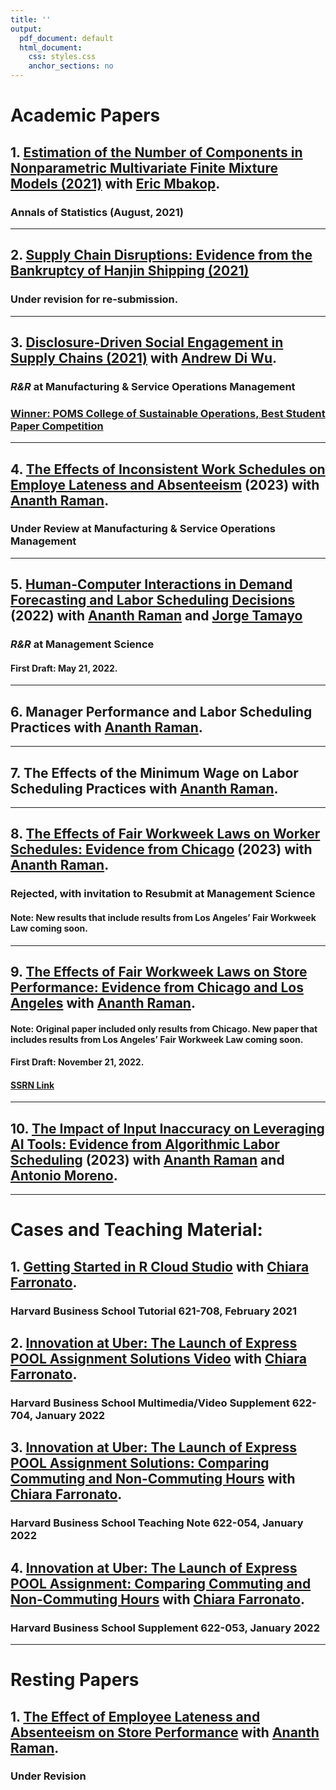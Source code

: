 ```yaml
---
title: ''
output:
  pdf_document: default
  html_document:
    css: styles.css
    anchor_sections: no
---
```


<!-- Global site tag (gtag.js) - Google Analytics -->
<script async src="https://www.googletagmanager.com/gtag/js?id=UA-165847699-1"></script>
<script>
  window.dataLayer = window.dataLayer || [];
  function gtag(){dataLayer.push(arguments);}
  gtag('js', new Date());

  gtag('config', 'UA-165847699-1');
</script>

<link rel="stylesheet" href="styles.css" type="text/css">

# Academic Papers 

## 1. [Estimation of the Number of Components in Nonparametric Multivariate Finite Mixture Models (2021)](https://www.dropbox.com/s/8sp441qoleeijtf/AOS2032.pdf?dl=0) with [Eric Mbakop](https://wpsites.ucalgary.ca/eric-mbakop/).

### **Annals of Statistics** (August, 2021)


---
    
## 2. [Supply Chain Disruptions: Evidence from the Bankruptcy of Hanjin Shipping (2021) ](https://papers.ssrn.com/sol3/papers.cfm?abstract_id=3293272)
   
   
### Under revision for re-submission.


---
  
## 3. [Disclosure-Driven Social Engagement in Supply Chains (2021)](https://papers.ssrn.com/sol3/papers.cfm?abstract_id=3900182) with [Andrew Di Wu](https://sites.google.com/site/diandrewwu/).

### *R&R* at **Manufacturing & Service Operations Management**

### [Winner: POMS College of Sustainable Operations, Best Student Paper Competition](https://poms.org/colleges/csustops/)

---

## 4. [The Effects of Inconsistent Work Schedules on Employe Lateness and Absenteeism](https://ssrn.com/abstract=4592763) (2023) with [Ananth Raman](https://www.hbs.edu/faculty/Pages/profile.aspx?facId=6534).

### Under Review  at **Manufacturing & Service Operations Management**
<!-- ### [SSRN Link](https://papers.ssrn.com/sol3/papers.cfm?abstract_id=4189723) -->


<!-- ### [Dropbox Link](https://www.dropbox.com/s/hqu3u7kst8qtkc9/Lateness_and_Absenteeism.pdf?raw=1), [SSRN Link](https://papers.ssrn.com/sol3/papers.cfm?abstract_id=4189723) -->


---


## 5. [Human-Computer Interactions in Demand Forecasting and Labor Scheduling Decisions]() (2022) with [Ananth Raman](https://www.hbs.edu/faculty/Pages/profile.aspx?facId=6534) and [Jorge Tamayo](https://www.hbs.edu/faculty/Pages/profile.aspx?facId=1063486)

### *R&R* at **Management Science**
#### First Draft: May 21, 2022. 


---

<!-- ## 6. [The Effects of Fair Workweek Laws on Store Performance: Evidence from Chicago](https://papers.ssrn.com/sol3/papers.cfm?abstract_id=4351186) with [Ananth Raman](https://www.hbs.edu/faculty/Pages/profile.aspx?facId=6534). -->

<!-- ### Submitted -->

<!-- --- -->

## 6. Manager Performance and Labor Scheduling Practices with [Ananth Raman](https://www.hbs.edu/faculty/Pages/profile.aspx?facId=6534).

---

## 7. The Effects of the Minimum Wage on Labor Scheduling Practices with [Ananth Raman](https://www.hbs.edu/faculty/Pages/profile.aspx?facId=6534).

---

<!-- ## 9. On the Interactions Between the Minimum Wage and Fair Workweek Laws  [Ananth Raman](https://www.hbs.edu/faculty/Pages/profile.aspx?facId=6534). -->

<!-- --- -->

## 8. [The Effects of Fair Workweek Laws on Worker Schedules: Evidence from Chicago](https://papers.ssrn.com/sol3/papers.cfm?abstract_id=4542956) (2023) with [Ananth Raman](https://www.hbs.edu/faculty/Pages/profile.aspx?facId=6534).

### Rejected, with invitation to Resubmit at  **Management Science**
#### Note: New results that include results from Los Angeles' Fair Workweek Law coming soon. 

---

## 9. [The Effects of Fair Workweek Laws on Store Performance: Evidence from Chicago and Los Angeles](https://www.dropbox.com/scl/fi/i1enwo8gpwxbvief4cizz/Chicago_FW.pdf?rlkey=qirv2am8zm7yup75aac4sv4hx&raw=1) with [Ananth Raman](https://www.hbs.edu/faculty/Pages/profile.aspx?facId=6534).

#### Note: Original paper included only results from Chicago. New paper that includes results from Los Angeles' Fair Workweek Law coming soon. 
#### First Draft: November 21, 2022. 
#### [SSRN Link](https://papers.ssrn.com/sol3/papers.cfm?abstract_id=4351186)
<!-- #### Note (August 23, 2023). This paper was originally taken down because the corresponding author (Caleb Kwon) wanted to present results that included more data from additional retailers and also include Los Angeles' Fair Workweek law to make the analyses more comprehensive. However, this paper has now been reuploaded due to the existance of articles published after the original upload date of this paper. The unchanged version from November 21, 2022 is presented above.  -->

---

## 10. [The Impact of Input Inaccuracy on Leveraging AI Tools: Evidence from Algorithmic Labor Scheduling](https://papers.ssrn.com/abstract=4602747) (2023) with [Ananth Raman](https://www.hbs.edu/faculty/Pages/profile.aspx?facId=6534) and [Antonio Moreno](https://www.hbs.edu/faculty/Pages/profile.aspx?facId=1029325). 


---


      


# Cases and Teaching Material:

## 1. [Getting Started in R Cloud Studio](https://www.hbs.edu/faculty/Pages/item.aspx?num=59552) with [Chiara Farronato](https://www.hbs.edu/faculty/Pages/profile.aspx?facId=775022).

### **Harvard Business School Tutorial 621-708**, February 2021

## 2. [Innovation at Uber: The Launch of Express POOL Assignment Solutions Video](https://www.hbs.edu/faculty/Pages/item.aspx?num=61245) with [Chiara Farronato](https://www.hbs.edu/faculty/Pages/profile.aspx?facId=775022).

### **Harvard Business School Multimedia/Video Supplement 622-704**, January 2022

## 3. [Innovation at Uber: The Launch of Express POOL Assignment Solutions: Comparing Commuting and Non-Commuting Hours](https://www.hbs.edu/faculty/Pages/item.aspx?num=61244) with [Chiara Farronato](https://www.hbs.edu/faculty/Pages/profile.aspx?facId=775022).

### **Harvard Business School Teaching Note 622-054**, January 2022

## 4. [Innovation at Uber: The Launch of Express POOL Assignment: Comparing Commuting and Non-Commuting Hours](http://hbr.org/product/Innovation-at-Uber--The-L/an/622053-PDF-ENG) with [Chiara Farronato](https://www.hbs.edu/faculty/Pages/profile.aspx?facId=775022).

### **Harvard Business School Supplement 622-053**, January 2022


---


# Resting Papers 

## 1. [The Effect of Employee Lateness and Absenteeism on Store Performance]() with [Ananth Raman](https://www.hbs.edu/faculty/Pages/profile.aspx?facId=6534).

### Under Revision



